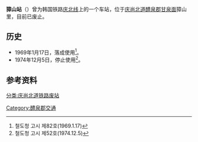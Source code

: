 {{朝鮮半島車站資訊
|公司色 = black
|文字色 = 
|站名 = 獐山站
|圖片 = 
|pxl = 
|圖片說明 = 
|前一站 = [[普門站_(慶尚北道)|普門]]
|前一站距離 = 3.2
|後一站距離 = 3.3
|後一站 = [[鱼登站|鱼登]]
|諺文 = 장산역
|朝鮮漢字 = 獐山驛
|文觀部式 = Jangsan-yeok
|馬-賴式 = 
|副站名 = 
|車站編號 = 
|停站路線數 = 
|所屬公司 = [[大韩民国铁道厅|大韩民国铁道厅]]
|所屬路線 = [[庆北线|庆北线]]
|距離 = 98.3
|起點站 = [[金泉站_(庆尚北道)|金泉]]
|所在地 =[[庆尚北道|庆尚北道]][[醴泉郡|醴泉郡]][[甘泉面|甘泉面]]獐山里
|車站構造 = 地面车站
|月台配置 = 
|啟用年月日 = 1969年1月17日
|廢站年月日 = 1974年12月5日
|上下車人次 = 
|統計年度 = 
|轉車 = 
|備註 = 
|全寬備註 = 
}}

'''獐山站'''（{{kor|諺=장산역|漢=獐山驛|羅=Jangsan yeok|f=y}}）曾为韩国铁路[[庆北线|庆北线]]上的一个车站，位于[[庆尚北道|庆尚北道]][[醴泉郡|醴泉郡]][[甘泉面|甘泉面]]獐山里，目前已废止。

== 历史 ==
*1969年1月17日，落成使用<ref>철도청 고시 제82호(1969.1.17)</ref>。
*1974年12月5日，停止使用<ref>철도청 고시 제52호(1974.12.5)</ref>。

== 参考资料 ==
{{reflist}}

{{庆北线}}

[[分类:庆尚北道铁路废站|分类:庆尚北道铁路废站]]
[[Category:醴泉郡交通|Category:醴泉郡交通]]